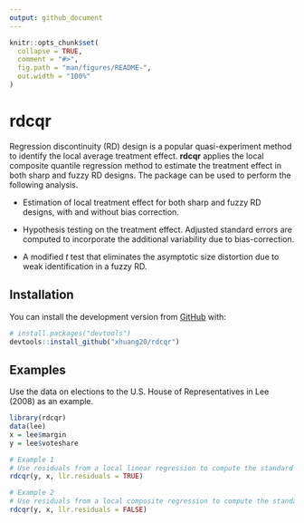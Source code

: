 ```yaml
---
output: github_document
---
```


<!-- README.md is generated from README.Rmd. Please edit that file -->

```r
knitr::opts_chunk$set(
  collapse = TRUE,
  comment = "#>",
  fig.path = "man/figures/README-",
  out.width = "100%"
)
```

# rdcqr

<!-- badges: start -->
<!-- badges: end -->

Regression discontinuity (RD) design is a popular quasi-experiment method to identify the local average treatment effect. __rdcqr__ applies the local composite quantile regression method to estimate the treatment effect in both sharp and fuzzy RD designs. The package can be used to perform the following analysis.

* Estimation of local treatment effect for both sharp and fuzzy RD designs, with and without bias correction.

* Hypothesis testing on the treatment effect. Adjusted standard errors are computed to incorporate the additional variability due to bias-correction.

* A modified _t_ test that eliminates the asymptotic size distortion due to weak identification in a fuzzy RD.

## Installation

You can install the development version from [GitHub](https://github.com/xhuang20/rdcqr.git) with:

``` r
# install.packages("devtools")
devtools::install_github("xhuang20/rdcqr")
```
## Examples

Use the data on elections to the U.S. House of Representatives in Lee (2008) as an example.

```r
library(rdcqr)
data(lee)
x = lee$margin
y = lee$voteshare

# Example 1 
# Use residuals from a local linear regression to compute the standard errors.
rdcqr(y, x, llr.residuals = TRUE)

# Example 2
# Use residuals from a local composite regression to compute the standard errors.
rdcqr(y, x, llr.residuals = FALSE)
```


